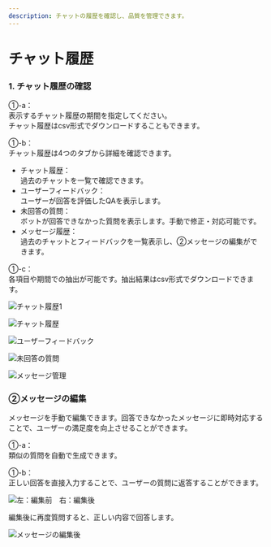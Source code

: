 ```yaml
---
description: チャットの履歴を確認し、品質を管理できます。
---
```


# チャット履歴

### 1. チャット履歴の確認

①-a：\
表示するチャット履歴の期間を指定してください。\
チャット履歴はcsv形式でダウンロードすることもできます。

①-b：\
チャット履歴は4つのタブから詳細を確認できます。

* チャット履歴：\
  過去のチャットを一覧で確認できます。
* ユーザーフィードバック：\
  ユーザーが回答を評価したQAを表示します。
* 未回答の質問：\
  ボットが回答できなかった質問を表示します。手動で修正・対応可能です。
* メッセージ履歴：\
  過去のチャットとフィードバックを一覧表示し、②メッセージの編集ができます。

①-c：\
各項目や期間での抽出が可能です。抽出結果はcsv形式でダウンロードできます。

![チャット履歴1](../../../.gitbook/assets/チャット履歴1.png)

![チャット履歴](../../../.gitbook/assets/image%20(56).png)

![ユーザーフィードバック](../../../.gitbook/assets/image%20(57).png)

![未回答の質問](../../../.gitbook/assets/chat-history-4.png)

![メッセージ管理](../../../.gitbook/assets/image%20(58).png)

### ②メッセージの編集

メッセージを手動で編集できます。回答できなかったメッセージに即時対応することで、ユーザーの満足度を向上させることができます。

①-a：\
類似の質問を自動で生成できます。

①-b：\
正しい回答を直接入力することで、ユーザーの質問に返答することができます。

![左：編集前　右：編集後](../../../.gitbook/assets/chat-history-5.png)

編集後に再度質問すると、正しい内容で回答します。

![メッセージの編集後](../../../.gitbook/assets/chat-history-6.png)
